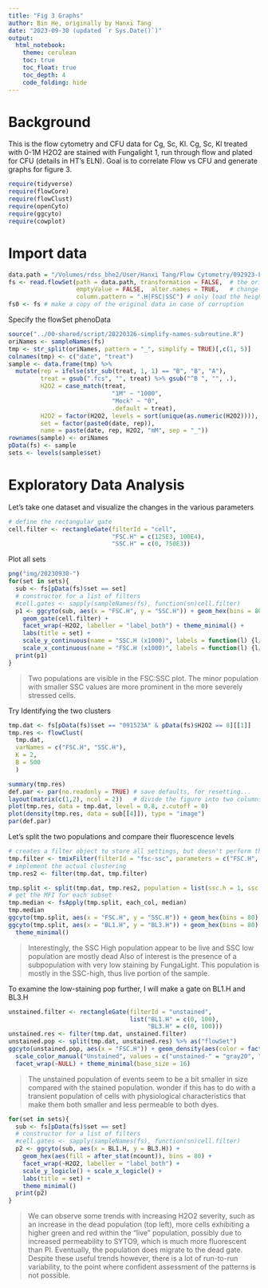 ```yaml
---
title: "Fig 3 Graphs"
author: Bin He, originally by Hanxi Tang
date: "2023-09-30 (updated `r Sys.Date()`)"
output:
  html_notebook:
    theme: cerulean
    toc: true
    toc_float: true
    toc_depth: 4
    code_folding: hide
---
```


# Background
This is the flow cytometry and CFU data for Cg, Sc, Kl. Cg, Sc, Kl treated with 0-1M H2O2 are stained with Fungalight 1, run through flow and plated for CFU (details in HT's ELN). Goal is to correlate Flow vs CFU and generate graphs for figure 3.

```r
require(tidyverse)
require(flowCore)
require(flowClust)
require(openCyto)
require(ggcyto)
require(cowplot)
```

# Import data
```r
data.path = "/Volumes/rdss_bhe2/User/Hanxi Tang/Flow Cytometry/092923-FungaLight-Cgla-analysis/"
fs <- read.flowSet(path = data.path, transformation = FALSE,  # the original values are already linearized. 
                   emptyValue = FALSE,  alter.names = TRUE,   # change parameter names to R format
                   column.pattern = ".H|FSC|SSC") # only load the height variables for the fluorescent parameters
fs0 <- fs # make a copy of the original data in case of corruption
```

Specify the flowSet phenoData
```r
source("../00-shared/script/20220326-simplify-names-subroutine.R")
oriNames <- sampleNames(fs)
tmp <- str_split(oriNames, pattern = "_", simplify = TRUE)[,c(1, 5)] 
colnames(tmp) <- c("date", "treat") 
sample <- data.frame(tmp) %>% 
  mutate(rep = ifelse(str_sub(treat, 1, 1) == "B", "B", "A"),
         treat = gsub(".fcs", "", treat) %>% gsub("^B ", "", .),
         H2O2 = case_match(treat,
                             "1M" ~ "1000",
                             "Mock" ~ "0",
                             .default = treat),
         H2O2 = factor(H2O2, levels = sort(unique(as.numeric(H2O2)))),
         set = factor(paste0(date, rep)),
         name = paste(date, rep, H2O2, "mM", sep = "_"))
rownames(sample) <- oriNames
pData(fs) <- sample
sets <- levels(sample$set)
```

# Exploratory Data Analysis
Let's take one dataset and visualize the changes in the various parameters

```r
# define the rectangular gate
cell.filter <- rectangleGate(filterId = "cell", 
                             "FSC.H" = c(125E3, 100E4),
                             "SSC.H" = c(0, 750E3))
```

Plot all sets
```r
png("img/20230930-")
for(set in sets){
  sub <- fs[pData(fs)$set == set]
  # constructor for a list of filters
  #cell.gates <- sapply(sampleNames(fs), function(sn)cell.filter)
  p1 <- ggcyto(sub, aes(x = "FSC.H", y = "SSC.H")) + geom_hex(bins = 80) + 
    geom_gate(cell.filter) +
    facet_wrap(~H2O2, labeller = "label_both") + theme_minimal() +
    labs(title = set) +
    scale_y_continuous(name = "SSC.H (x1000)", labels = function(l) {l/1000}) + 
    scale_x_continuous(name = "FSC.H (x1000)", labels = function(l) {l/1000})
  print(p1)
}
```

> Two populations are visible in the FSC:SSC plot. The minor population with smaller SSC values are more prominent in the more severely stressed cells.

Try Identifying the two clusters
```r
tmp.dat <- fs[pData(fs)$set == "091523A" & pData(fs)$H2O2 == 8][[1]]
tmp.res <- flowClust(
  tmp.dat,
  varNames = c("FSC.H", "SSC.H"),
  K = 2,
  B = 500
  )
```

```r
summary(tmp.res)
def.par <- par(no.readonly = TRUE) # save defaults, for resetting...
layout(matrix(c(1,2), ncol = 2))   # divide the figure into two columns
plot(tmp.res, data = tmp.dat, level = 0.8, z.cutoff = 0)
plot(density(tmp.res, data = sub[[4]]), type = "image")
par(def.par)
```

Let's split the two populations and compare their fluorescence levels
```r
# creates a filter object to store all settings, but doesn't perform the clustering
tmp.filter <- tmixFilter(filterId = "fsc-ssc", parameters = c("FSC.H", "SSC.H"), K = 2, B = 500)
# implement the actual clustering 
tmp.res2 <- filter(tmp.dat, tmp.filter)
```

```r
tmp.split <- split(tmp.dat, tmp.res2, population = list(ssc.h = 1, ssc.l = 2)) %>% as("flowSet")
# get the MFI for each subset
tmp.median <- fsApply(tmp.split, each_col, median)
tmp.median
ggcyto(tmp.split, aes(x = "FSC.H", y = "SSC.H")) + geom_hex(bins = 80) + theme_minimal()
ggcyto(tmp.split, aes(x = "BL1.H", y = "BL3.H")) + geom_hex(bins = 80) + scale_x_logicle() + scale_y_logicle() +
  theme_minimal()
```
> Interestingly, the SSC High population appear to be live and SSC low population are mostly dead
> Also of interest is the presence of a subpopulation with very low staining by FungaLight. This population is mostly in the SSC-high, thus live portion of the sample.

To examine the low-staining pop further, I will make a gate on BL1.H and BL3.H
```r
unstained.filter <- rectangleGate(filterId = "unstained", 
                                  list("BL1.H" = c(0, 100),
                                       "BL3.H" = c(0, 100)))
unstained.res <- filter(tmp.dat, unstained.filter)
unstained.pop <- split(tmp.dat, unstained.res) %>% as("flowSet")
ggcyto(unstained.pop, aes(x = "FSC.H")) + geom_density(aes(color = factor(name)), linewidth = 1.5) + 
  scale_color_manual("Unstained", values = c("unstained-" = "gray20", "unstained+" = "red")) +
  facet_wrap(~NULL) + theme_minimal(base_size = 16)
```
> The unstained population of events seem to be a bit smaller in size compared with the stained population.
> wonder if this has to do with a transient population of cells with physiological characteristics
> that make them both smaller and less permeable to both dyes.

```r
for(set in sets){
  sub <- fs[pData(fs)$set == set]
  # constructor for a list of filters
  #cell.gates <- sapply(sampleNames(fs), function(sn)cell.filter)
  p2 <- ggcyto(sub, aes(x = BL1.H, y = BL3.H)) + 
    geom_hex(aes(fill = after_stat(ncount)), bins = 80) + 
    facet_wrap(~H2O2, labeller = "label_both") +
    scale_y_logicle() + scale_x_logicle() +
    labs(title = set) +
    theme_minimal()
  print(p2)
}
```
> We can observe some trends with increasing H2O2 severity, such as an increase in the 
> dead population (top left), more cells exhibiting a higher green and red within the "live"
> population, possibly due to increased permeability to SYTO9, which is much more fluorescent
> than PI. Eventually, the population does migrate to the dead gate. Despite these useful trends
> however, there is a lot of run-to-run variability, to the point where confident assessment of
> the patterns is not possible.

